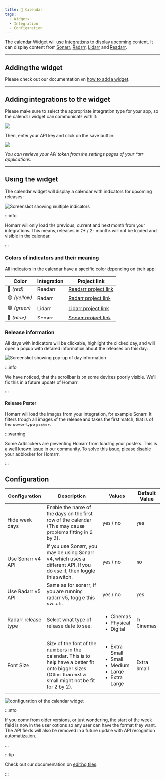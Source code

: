 ```yaml
---
title: 📆 Calendar
tags:
  - Widgets
  - Integration
  - Configuration
---
```



The calendar Widget will use [Integrations](/docs/integrations) to display upcoming content.
It can display content from [Sonarr](/docs/integrations#sonarr), [Radarr](/docs/integrations#radarr), [Lidarr](/docs/integrations#lidarr) and [Readarr](/docs/integrations#readarr).

---

## Adding the widget
Please check out our documentation on [how to add a widget](/docs/introduction/after-the-installation#adding-widgets).

---

## Adding integrations to the widget

Please make sure to select the appropriate integration type for your app, so the calendar widget can communicate with it:

![](./img/calendar/widget-calendar-integration-sonarr-example.webp)

Then, enter your API key and click on the save button:

![](./img/calendar/sonarr-configure-credentials.gif)

*You can retrieve your API token from the settings pages of your \*arr applications.*

---

## Using the widget

The calendar widget will display a calendar with indicators for upcoming releases:

![Screenshot showing multiple indicators](./img/calendar/widget-calendar-indicators.webp)

:::info

Homarr will only load the previous, current and next month from your integrations. This means, releases in 2+ / 2- months will not be loaded and visible in the calendar.

:::


### Colors of indicators and their meaning

All indicators in the calendar have a specific color depending on their app:

| Color         | Integration | Project link                                 |
| ------------- | ----------- | -------------------------------------------- |
| 🔴 *(red)*    | Readarr     | [Readarr project link](https://readarr.com/) |
| 🟡 *(yellow)* | Radarr      | [Radarr project link](https://radarr.video/) |
| 🟢 *(green)*  | Lidarr      | [Lidarr project link](https://lidarr.audio/) |
| 🔵 *(blue)*   | Sonarr      | [Sonarr project link](https://sonarr.tv/)    |

### Release information

All days with indicators will be clickable, highlight the clicked day, and will open a popup with detailed information about the releases on this day:

![Screenshot showing pop-up of day information](./img/calendar/widget-calendar-day-information.webp)

:::info

We have noticed, that the scrollbar is on some devices poorly visible.
We'll fix this in a future update of Homarr.

:::

#### Release Poster
Homarr will load the images from your integration, for example Sonarr.
It filters trough all images of the release and takes the first match, that is of the cover-type ``poster``.

:::warning

Some Adblockers are preventing Homarr from loading your posters. This is a [well known issue](/docs/community/known-issues.mdx) in our community. To solve this issue, please disable your adblocker for Homarr.

:::


## Configuration

| Configuration        | Description | Values | Default Value |
| -------------------- | ----------- | ------ | ------------- |
| Hide week days | Enable the name of the days on the first row of the calendar (This may cause problems fitting in 2 by 2). | yes / no | yes |
| Use Sonarr v4 API | If you use Sonarr, you may be using Sonarr v4, which uses a different API. If you do use it, then toggle this switch. | yes / no | no |
| Use Radarr v5 API | Same as for sonarr, if you are running radarr v5, toggle this switch. | yes / no | yes |
| Radarr release type | Select what type of release date to see. | <ul><li>Cinemas</li><li>Physical</li><li>Digital</li></ul> | In Cinemas |
| Font Size | Size of the font of the numbers in the calendar. This is to help have a better fit onto bigger sizes (Other than extra small might not be fit for 2 by 2). | <ul><li>Extra Small</li><li>Small</li><li>Medium</li><li>Large</li><li>Extra Large</li></ul> | Extra Small |

![configuration of the calendar widget](./img/calendar/widget-calendar-configuration.webp)

:::info

If you come from older versions, or just wondering, the start of the week field is now in the user options so any user can have the format they want.
The API fields will also be removed in a future update with API recognition automatization.

:::

:::tip

Check out our documentation on [editing tiles](/docs/introduction/after-the-installation#organizing-and-re-arranging-your-dashboard).

:::
